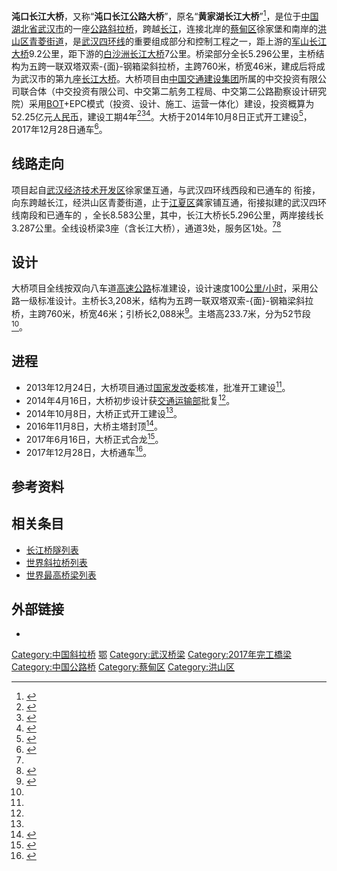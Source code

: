 {{Infobox bridge
|bridge_name=沌口长江大桥
|native_name=
|image=
|image_size=270
|caption=效果图
|official_name=
|carries=[[武汉四环线|武汉四环线]]
|crosses=[[长江|长江]]
|locale={{CHN}}[[湖北省|湖北省]][[武汉市|武汉市]]
|maint=
|id=
|engineering=中交第二公路勘察设计研究院
|design=[[斜拉桥|斜拉桥]]
|mainspan={{convert|760|m|ft|0}}
|length={{convert|5296|m|ft|0}}
|width={{convert|46|m|ft|0}}
|clearance=
|below=
|height={{convert|233.7|m|ft|0}}
|traffic=
|begin=2014年10月8日
|complete=
|open=2017年12月28日
|closed=
|toll=
|builder=中交第二航务工程局
|cost=52.25亿元人民币
|map_cue=
|map_image=
|map_text=
|map_width=
|coordinates={{coord|30|26|11|N|114|11|40|E|region:CN_type:landmark|display=inline,title}}
|references=
|extra={{Location map | China Hubei | label=沌口长江大桥 | label_size= | lat_deg=30 | lat_min=26 | lat_sec=11 | lon_deg=114 | lon_min=11 | lon_sec=40 | position=bottom | width= | float=center | caption=}}
}}

'''沌口长江大桥'''，又称“'''沌口长江公路大桥'''”，原名“'''黄家湖长江大桥'''”<ref name="han">{{cite web | url=http://www4.cnhan.com/content/2011-11/20/content_1345295.htm | title=湖北迄今最宽城市环线 武汉四环线今日开工 | publisher=汉网 | date=2011-11-20 | accessdate=2014-07-02 | author=左洋 吕作武 | deadurl=yes | archiveurl=https://web.archive.org/web/20140201224650/http://www4.cnhan.com/content/2011-11/20/content_1345295.htm | archivedate=2014-02-01 }}</ref>，是位于[[中国|中国]][[湖北省|湖北省]][[武汉市|武汉市]]的一座[[公路|公路]][[斜拉桥|斜拉桥]]，跨越[[长江|长江]]，连接北岸的[[蔡甸区|蔡甸区]]徐家堡和南岸的[[洪山区|洪山区]][[青菱街道|青菱街道]]，是[[武汉四环线|武汉四环线]]的重要组成部分和控制工程之一，距上游的[[军山长江大桥|军山长江大桥]]9.2公里，距下游的[[白沙洲长江大桥|白沙洲长江大桥]]7公里。桥梁部分全长5.296公里，主桥结构为五跨一联双塔双索-{面}-钢箱梁斜拉桥，主跨760米，桥宽46米，建成后将成为武汉市的第九座[[长江大桥|长江大桥]]。大桥项目由[[中国交通建设集团|中国交通建设集团]]所属的中交投资有限公司联合体（中交投资有限公司、中交第二航务工程局、中交第二公路勘察设计研究院）采用[[BOT模式|BOT]]+EPC模式（投资、设计、施工、运营一体化）建设，投资概算为52.25亿元[[人民币|人民币]]，建设工期4年<ref name="jingchu">{{cite web | url=http://news.cnhubei.com/ctjb/ctjbsgk/ctjb03/201108/t1811636.shtml | title=武汉第9座长江桥10月开建 四环线串起物流大道 | publisher=荆楚网 | date=2011-08-27 | accessdate=2014-07-02 | author=胡诚 吕作武 | archive-date=2014-02-02 | archive-url=https://web.archive.org/web/20140202224102/http://news.cnhubei.com/ctjb/ctjbsgk/ctjb03/201108/t1811636.shtml | dead-url=no }}</ref><ref name="moc">{{cite web | url=http://www.moc.gov.cn/st2010/hubei/hb_zhengwudt/hb_shizhousm/201312/t20131231_1537769.html | title=【武汉】沌口长江公路大桥项目获国家发改委核准 | publisher=湖北省交通运输厅 | date=2013-12-31 | accessdate=2014-07-02 | author= | deadurl=yes | archiveurl=https://web.archive.org/web/20140714151318/http://www.moc.gov.cn/st2010/hubei/hb_zhengwudt/hb_shizhousm/201312/t20131231_1537769.html | archivedate=2014-07-14 }}</ref><ref name="whjt">{{cite web | url=http://www.whjt.gov.cn/jtzx/zdgc/2014/04/21/52685.htm | title=武汉沌口长江公路大桥初步设计获交通部批复 | publisher=武汉市交通运输委员会 | date=2014-04-21 | accessdate=2014-07-02 | author= | deadurl=yes | archiveurl=https://web.archive.org/web/20140714140001/http://www.whjt.gov.cn/jtzx/zdgc/2014/04/21/52685.htm | archivedate=2014年7月14日 | df= }}</ref>。大桥于2014年10月8日正式开工建设<ref name="ztz">{{cite web|url=http://www.whjt.gov.cn/jtzx/whjt/2016/07/06/77703.htm|title=沌口长江大桥两主塔中塔柱合拢|accessdate=|author=|date=2016-07-06|publisher=武汉市交通运输委员会|deadurl=yes|archiveurl=https://web.archive.org/web/20170109022651/http://www.whjt.gov.cn/jtzx/whjt/2016/07/06/77703.htm|archivedate=2017年1月9日|df=}}</ref>，2017年12月28日通车<ref>{{Cite web|url=http://www.hb.xinhuanet.com/2017-12/28/c_1122176838.htm|title=沌口长江大桥今日通车|accessdate=2017-12-29|work=新华网|archive-url=https://web.archive.org/web/20171229112554/http://www.hb.xinhuanet.com/2017-12/28/c_1122176838.htm|archive-date=2017-12-29|dead-url=yes}}</ref>。

==线路走向==
项目起自[[武汉经济技术开发区|武汉经济技术开发区]]徐家堡互通，与武汉四环线西段和已通车的 {{China Expwy Name|S13|P=Hubei}}衔接，向东跨越长江，经洪山区青菱街道，止于[[江夏区|江夏区]]龚家铺互通，衔接拟建的武汉四环线南段和已通车的 {{China Expwy Name|S11|P=Hubei}}，全长8.583公里，其中，长江大桥长5.296公里，两岸接线长3.287公里。全线设桥梁3座（含长江大桥），通道3处，服务区1处。<ref name="whjt"/><ref>{{cite web | url=http://report.hbepb.gov.cn:8080/pub/root8/shbth/201209/t20120914_55777.html | title=关于武汉市四环线沌口长江公路大桥工程环境影响报告书的批复 | publisher=湖北省环境保护厅 | date=2012-04-12 | accessdate=2014-07-02 | author=环境影响评价处 | archive-url=https://web.archive.org/web/20140714132510/http://report.hbepb.gov.cn:8080/pub/root8/shbth/201209/t20120914_55777.html | archive-date=2014-07-14 | dead-url=yes }}</ref>

==设计==
大桥项目全线按双向八车道[[高速公路|高速公路]]标准建设，设计速度100[[公里/小时|公里/小时]]，采用公路一级标准设计。主桥长3,208米，结构为五跨一联双塔双索-{面}-钢箱梁斜拉桥，主跨760米，桥宽46米；引桥长2,088米<ref>{{cite web | url=http://www.zhuankou.com.cn/article-3083-1.html | title=沌口长江大桥今年9月开建 | publisher=沌口之声 | date=2014-04-23 | accessdate=2014-07-02 | author= | archive-date=2014-07-14 | archive-url=https://web.archive.org/web/20140714193011/http://www.zhuankou.com.cn/article-3083-1.html | dead-url=no }}</ref>。主塔高233.7米，分为52节段<ref name="ztz"/>。

==进程==
* 2013年12月24日，大桥项目通过[[国家发改委|国家发改委]]核准，批准开工建设<ref name="moc"/>。
* 2014年4月16日，大桥初步设计获[[中华人民共和国交通运输部|交通运输部]]批复<ref name="whjt"/>。
* 2014年10月8日，大桥正式开工建设<ref name="ztz"/>。
* 2016年11月8日，大桥主塔封顶<ref>{{cite web | url=http://news.cnhubei.com/xw/wuhan/201611/t3737405.shtml | title=沌口长江大桥双塔封顶 预计明年底正式通车 | work=楚天金报 | date=2016-11-09 | accessdate= | author=邓伟 隋业辉 何祥虎 | archive-date=2017-01-09 | archive-url=https://web.archive.org/web/20170109021500/http://news.cnhubei.com/xw/wuhan/201611/t3737405.shtml | dead-url=no }}</ref>。
* 2017年6月16日，大桥正式合龙<ref>{{cite web|title=长江最宽大桥——沌口长江大桥合龙|url=http://news.cnhubei.com/xw/wuhan/201706/t3847732.shtml|website=湖北日报网|author=廖志慧 隋业辉 张连成|date=2017-06-16|accessdate=2017-06-16|archive-date=2017-10-17|archive-url=https://web.archive.org/web/20171017184218/http://news.cnhubei.com/xw/wuhan/201706/t3847732.shtml|dead-url=no}}</ref>。
* 2017年12月28日，大桥通车<ref>{{Cite web|url=http://news.cnhubei.com/xw/wuhan/201712/t4052571.shtml|title=沌口长江公路大桥通车 武汉城区到京港澳高速更方便了|accessdate=2017-12-29|work=湖北日报网|archive-url=https://web.archive.org/web/20171229112434/http://news.cnhubei.com/xw/wuhan/201712/t4052571.shtml|archive-date=2017-12-29|dead-url=yes}}</ref>。

==参考资料==
{{reflist}}

==相关条目==
* [[长江桥隧列表|长江桥隧列表]]
* [[世界斜拉桥列表|世界斜拉桥列表]]
* [[世界最高桥梁列表|世界最高桥梁列表]]

==外部链接==
* {{YouTube|g53iRIESA6M|Zhuankou Yangtze River Bridge航拍建设中的武汉沌口长江大桥|language=zh}}

{{Crossings navbox
|structure= [[长江桥隧列表|桥梁与隧道]]
|place= [[长江|长江]]
|bridge= 武汉沌口长江大桥
|bridge signs= {{China Expwy Name|S40|P=Hubei}}
|upstream= [[武汉军山长江大桥|武汉军山长江大桥]]
|upstream signs= {{China Expwy Name|G4}}<br>{{China Expwy Name|G50}}<br>{{China Expwy Name|G4201WH}}
|downstream= [[武汉白沙洲长江大桥|武汉白沙洲长江大桥]]
|downstream signs= {{中国国道名|107}}、[[武汉三环线|武汉三环线]]
}}

{{DEFAULTSORT:Z}}
[[Category:中国斜拉桥|Category:中国斜拉桥]]
[[Category:长江大桥|鄂]]
[[Category:武汉桥梁|Category:武汉桥梁]]
[[Category:2017年完工橋梁|Category:2017年完工橋梁]]
[[Category:中国公路桥|Category:中国公路桥]]
[[Category:蔡甸区|Category:蔡甸区]]
[[Category:洪山区|Category:洪山区]]